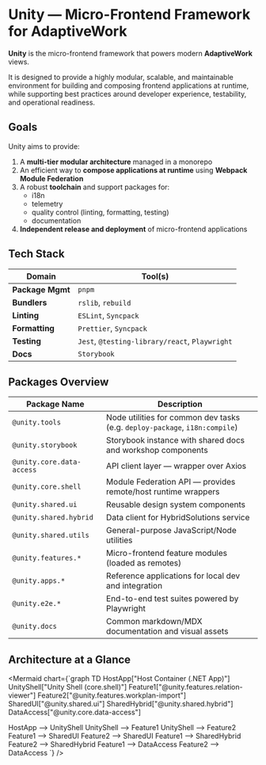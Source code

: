 
<Meta title="Docs/Unity" />

# Unity — Micro-Frontend Framework for AdaptiveWork

**Unity** is the micro-frontend framework that powers modern **AdaptiveWork** views.

It is designed to provide a highly modular, scalable, and maintainable environment for building and composing frontend applications at runtime, while supporting best practices around developer experience, testability, and operational readiness.

## Goals

Unity aims to provide:

1. A **multi-tier modular architecture** managed in a monorepo  
2. An efficient way to **compose applications at runtime** using **Webpack Module Federation**
3. A robust **toolchain** and support packages for:
   - i18n
   - telemetry
   - quality control (linting, formatting, testing)
   - documentation
4. **Independent release and deployment** of micro-frontend applications

## Tech Stack

| Domain         | Tool(s)                                        |
|----------------|------------------------------------------------|
| **Package Mgmt** | `pnpm`                                      |
| **Bundlers**     | `rslib`, `rebuild`                          |
| **Linting**      | `ESLint`, `Syncpack`                        |
| **Formatting**   | `Prettier`, `Syncpack`                      |
| **Testing**      | `Jest`, `@testing-library/react`, `Playwright` |
| **Docs**         | `Storybook`                                 |

## Packages Overview

| Package Name                  | Description                                                |
|------------------------------|------------------------------------------------------------|
| `@unity.tools`               | Node utilities for common dev tasks (e.g. `deploy-package`, `i18n:compile`) |
| `@unity.storybook`           | Storybook instance with shared docs and workshop components |
| `@unity.core.data-access`    | API client layer — wrapper over Axios                     |
| `@unity.core.shell`          | Module Federation API — provides remote/host runtime wrappers |
| `@unity.shared.ui`           | Reusable design system components                         |
| `@unity.shared.hybrid`       | Data client for HybridSolutions service                   |
| `@unity.shared.utils`        | General-purpose JavaScript/Node utilities                 |
| `@unity.features.*`          | Micro-frontend feature modules (loaded as remotes)        |
| `@unity.apps.*`              | Reference applications for local dev and integration      |
| `@unity.e2e.*`               | End-to-end test suites powered by Playwright              |
| `@unity.docs`                | Common markdown/MDX documentation and visual assets       |

## Architecture at a Glance

<Mermaid chart={`graph TD
  HostApp["Host Container (.NET App)"]
  UnityShell["Unity Shell (core.shell)"]
  Feature1["@unity.features.relation-viewer"]
  Feature2["@unity.features.workplan-import"]
  SharedUI["@unity.shared.ui"]
  SharedHybrid["@unity.shared.hybrid"]
  DataAccess["@unity.core.data-access"]

  HostApp --> UnityShell
  UnityShell --> Feature1
  UnityShell --> Feature2
  Feature1 --> SharedUI
  Feature2 --> SharedUI
  Feature1 --> SharedHybrid
  Feature2 --> SharedHybrid
  Feature1 --> DataAccess
  Feature2 --> DataAccess
`} />
